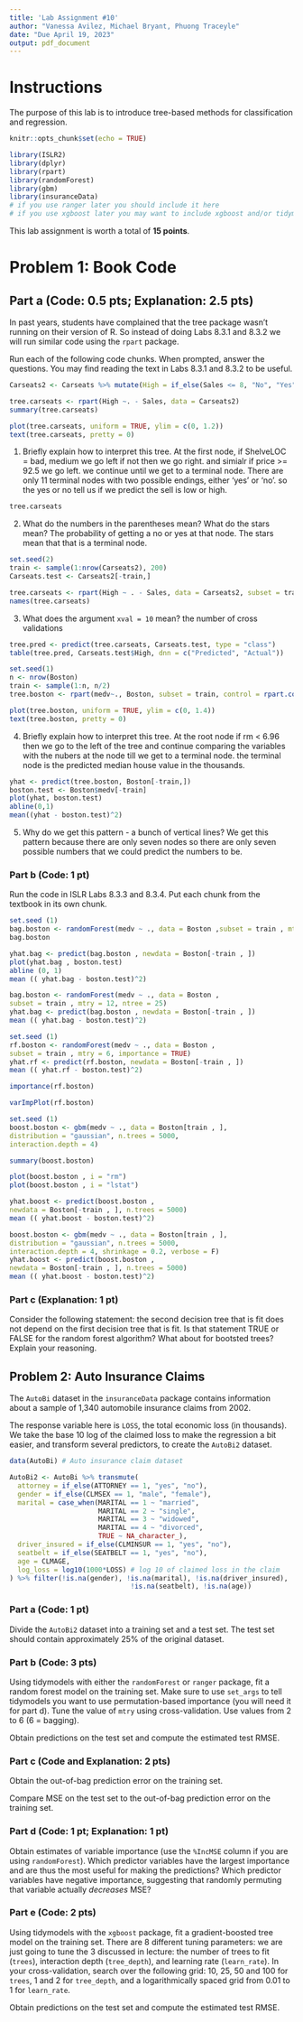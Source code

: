 ---
title: 'Lab Assignment #10'
author: "Vanessa Avilez, Michael Bryant, Phuong Traceyle"
date: "Due April 19, 2023"
output: pdf_document
---

# Instructions

The purpose of this lab is to introduce tree-based methods for classification and regression.

```{r setup, include=FALSE}
knitr::opts_chunk$set(echo = TRUE)
```

```{r libraries and data, message = FALSE, warning = FALSE}
library(ISLR2)
library(dplyr)
library(rpart)
library(randomForest)
library(gbm)
library(insuranceData)
# if you use ranger later you should include it here
# if you use xgboost later you may want to include xgboost and/or tidymodels packages
```

This lab assignment is worth a total of **15 points**.

# Problem 1: Book Code

## Part a (Code: 0.5 pts; Explanation: 2.5 pts)

In past years, students have complained that the tree package wasn't running on their version of R. So instead of doing Labs 8.3.1 and 8.3.2 we will run similar code using the `rpart` package.

Run each of the following code chunks. When prompted, answer the questions. You may find reading the text in Labs 8.3.1 and 8.3.2 to be useful.

```{r Carseats High}
Carseats2 <- Carseats %>% mutate(High = if_else(Sales <= 8, "No", "Yes"))
```

```{r Carseats tree}
tree.carseats <- rpart(High ~. - Sales, data = Carseats2)
summary(tree.carseats)
```

```{r plot tree}
plot(tree.carseats, uniform = TRUE, ylim = c(0, 1.2))
text(tree.carseats, pretty = 0)
```

1. Briefly explain how to interpret this tree.
At the first node, if ShelveLOC = bad, medium we go left if not then we go right.
and simialr if price >= 92.5 we go left. we continue until we get to a terminal node. There are only 11 terminal nodes with two possible endings, either 'yes' or 'no'. so the yes or no tell us if we predict the sell is low or high. 


```{r print tree}
tree.carseats
```

2. What do the numbers in the parentheses mean? What do the stars mean?
The probability of getting a no or yes at that node. The stars mean that that is a terminal node. 

```{r tree model}
set.seed(2)
train <- sample(1:nrow(Carseats2), 200)
Carseats.test <- Carseats2[-train,]

tree.carseats <- rpart(High ~ . - Sales, data = Carseats2, subset = train, control = rpart.control(xval = 10))
names(tree.carseats)
```

3. What does the argument `xval = 10` mean?
the number of cross validations

```{r tree prediction}
tree.pred <- predict(tree.carseats, Carseats.test, type = "class")
table(tree.pred, Carseats.test$High, dnn = c("Predicted", "Actual"))
```

```{r Boston}
set.seed(1)
n <- nrow(Boston)
train <- sample(1:n, n/2)
tree.boston <- rpart(medv~., Boston, subset = train, control = rpart.control(xval = 10))
```

```{r Boston regression}
plot(tree.boston, uniform = TRUE, ylim = c(0, 1.4))
text(tree.boston, pretty = 0)
```

4. Briefly explain how to interpret this tree.
At the root node if rm < 6.96 then we go to the left of the tree and continue comparing the variables with the nubers at the node till we get to a terminal node. 
the terminal node is the predicted median house value in the thousands. 

```{r Boston prediction}
yhat <- predict(tree.boston, Boston[-train,])
boston.test <- Boston$medv[-train]
plot(yhat, boston.test)
abline(0,1)
mean((yhat - boston.test)^2)
```

5. Why do we get this pattern - a bunch of vertical lines?
We get this pattern because there are only seven nodes so there are only seven possible numbers that we could predict the numbers to be. 

### Part b (Code: 1 pt)

Run the code in ISLR Labs 8.3.3 and 8.3.4. Put each chunk from the textbook in its own chunk.

```{r 8.3.3 p1}
set.seed (1)
bag.boston <- randomForest(medv ~ ., data = Boston ,subset = train , mtry = 12, importance = TRUE)
bag.boston
```

```{r 8.3.3 p2}
yhat.bag <- predict(bag.boston , newdata = Boston[-train , ])
plot(yhat.bag , boston.test)
abline (0, 1)
mean (( yhat.bag - boston.test)^2)
```

```{r 8.3.3 p3}
bag.boston <- randomForest(medv ~ ., data = Boston ,
subset = train , mtry = 12, ntree = 25)
yhat.bag <- predict(bag.boston , newdata = Boston[-train , ])
mean (( yhat.bag - boston.test)^2)
```

```{r 8.3.3 p4}
set.seed (1)
rf.boston <- randomForest(medv ~ ., data = Boston ,
subset = train , mtry = 6, importance = TRUE)
yhat.rf <- predict(rf.boston, newdata = Boston[-train , ])
mean (( yhat.rf - boston.test)^2)
```

```{r 8.3.3 p5}
importance(rf.boston)
```

```{r 8.3.3 p6}
varImpPlot(rf.boston)
```

```{r 8.3.4 p1}
set.seed (1)
boost.boston <- gbm(medv ~ ., data = Boston[train , ],
distribution = "gaussian", n.trees = 5000,
interaction.depth = 4)
```

```{r 8.3.4 p2}
summary(boost.boston)
```

```{r 8.3.4 p3}
plot(boost.boston , i = "rm")
plot(boost.boston , i = "lstat")
```

```{r 8.3.4 p4}
yhat.boost <- predict(boost.boston ,
newdata = Boston[-train , ], n.trees = 5000)
mean (( yhat.boost - boston.test)^2)
```

```{r 8.3.4 p5}
boost.boston <- gbm(medv ~ ., data = Boston[train , ],
distribution = "gaussian", n.trees = 5000,
interaction.depth = 4, shrinkage = 0.2, verbose = F)
yhat.boost <- predict(boost.boston ,
newdata = Boston[-train , ], n.trees = 5000)
mean (( yhat.boost - boston.test)^2)
```

### Part c (Explanation: 1 pt)

Consider the following statement: the second decision tree that is fit does not depend on the first decision tree that is fit. Is that statement TRUE or FALSE for the random forest algorithm? What about for bootsted trees? Explain your reasoning.

## Problem 2: Auto Insurance Claims

The `AutoBi` dataset in the `insuranceData` package contains information about a sample of 1,340 automobile insurance claims from 2002.

The response variable here is `LOSS`, the total economic loss (in thousands). We take the base 10 log of the claimed loss to make the regression a bit easier, and transform several predictors, to create the `AutoBi2` dataset.

```{r insurance fix}
data(AutoBi) # Auto insurance claim dataset

AutoBi2 <- AutoBi %>% transmute(
  attorney = if_else(ATTORNEY == 1, "yes", "no"),
  gender = if_else(CLMSEX == 1, "male", "female"),
  marital = case_when(MARITAL == 1 ~ "married",
                      MARITAL == 2 ~ "single",
                      MARITAL == 3 ~ "widowed",
                      MARITAL == 4 ~ "divorced",
                      TRUE ~ NA_character_),
  driver_insured = if_else(CLMINSUR == 1, "yes", "no"),
  seatbelt = if_else(SEATBELT == 1, "yes", "no"),
  age = CLMAGE,
  log_loss = log10(1000*LOSS) # log 10 of claimed loss in the claim
) %>% filter(!is.na(gender), !is.na(marital), !is.na(driver_insured),
                              !is.na(seatbelt), !is.na(age))
```

### Part a (Code: 1 pt)

Divide the `AutoBi2` dataset into a training set and a test set. The test set should contain approximately 25% of the original dataset.

### Part b (Code: 3 pts)

Using tidymodels with either the `randomForest` or `ranger` package, fit a random forest model on the training set. Make sure to use `set_args` to tell tidymodels you want to use permutation-based importance (you will need it for part d). Tune the value of `mtry` using cross-validation. Use values from 2 to 6 (6 = bagging). 

Obtain predictions on the test set and compute the estimated test RMSE. 

### Part c (Code and Explanation: 2 pts)

Obtain the out-of-bag prediction error on the training set.

Compare MSE on the test set to the out-of-bag prediction error on the training set.

### Part d (Code: 1 pt; Explanation: 1 pt)

Obtain estimates of variable importance (use the `%IncMSE` column if you are using `randomForest`). Which predictor variables have the largest importance and are thus the most useful for making the predictions? Which predictor variables have negative importance, suggesting that randomly permuting that variable actually *decreases* MSE?

### Part e (Code: 2 pts)

Using tidymodels with the `xgboost` package, fit a gradient-boosted tree model on the training set. There are 8 different tuning parameters: we are just going to tune the 3 discussed in lecture: the number of trees to fit (`trees`), interaction depth (`tree_depth`), and learning rate (`learn_rate`). In your cross-validation, search over the following grid: 10, 25, 50 and 100 for `trees`, 1 and 2 for `tree_depth`, and a logarithmically spaced grid from 0.01 to 1 for `learn_rate`.

Obtain predictions on the test set and compute the estimated test RMSE.

